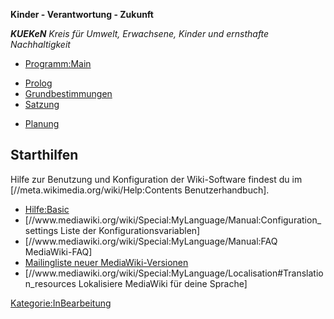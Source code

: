 '''Kinder - Verantwortung - Zukunft'''

'''''KUEKeN''' Kreis für Umwelt, Erwachsene, Kinder und ernsthafte Nachhaltigkeit''

* [[Programm:Main]]

* [[Prolog]]
* [[Grundbestimmungen]]
* [[Satzung]]


* [[Planung]]


== Starthilfen ==

Hilfe zur Benutzung und Konfiguration der Wiki-Software findest du im [//meta.wikimedia.org/wiki/Help:Contents Benutzerhandbuch].


* [[Hilfe:Basic]]
* [//www.mediawiki.org/wiki/Special:MyLanguage/Manual:Configuration_settings Liste der Konfigurationsvariablen]
* [//www.mediawiki.org/wiki/Special:MyLanguage/Manual:FAQ MediaWiki-FAQ]
* [https://lists.wikimedia.org/mailman/listinfo/mediawiki-announce Mailingliste neuer MediaWiki-Versionen]
* [//www.mediawiki.org/wiki/Special:MyLanguage/Localisation#Translation_resources Lokalisiere MediaWiki für deine Sprache]


[[Kategorie:InBearbeitung]]